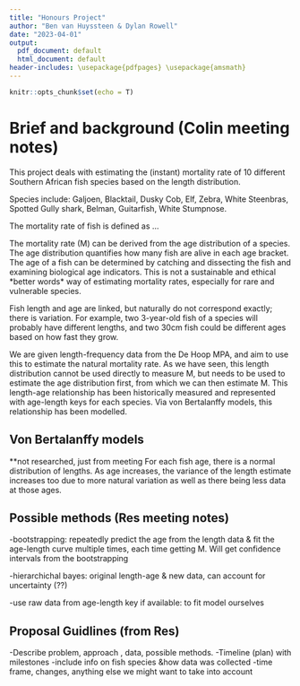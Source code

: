 ```yaml
---
title: "Honours Project"
author: "Ben van Huyssteen & Dylan Rowell"
date: "2023-04-01"
output: 
  pdf_document: default
  html_document: default
header-includes: \usepackage{pdfpages} \usepackage{amsmath}
---
```


```r
knitr::opts_chunk$set(echo = T)
```

# Brief and background (Colin meeting notes)

This project deals with estimating the (instant) mortality rate of 10 different Southern African fish species based on the length distribution.

Species include: Galjoen, Blacktail, Dusky Cob, Elf, Zebra, White Steenbras, Spotted Gully shark, Belman, Guitarfish, White Stumpnose.

The mortality rate of fish is defined as ...

The mortality rate (M) can be derived from the age distribution of a species. The age distribution quantifies how many fish are alive in each age bracket. The age of a fish can be determined by catching and dissecting the fish and examining biological age indicators. This is not a sustainable and ethical \*better words* way of estimating mortality rates, especially for rare and vulnerable species.

Fish length and age are linked, but naturally do not correspond exactly; there is variation. For example, two 3-year-old fish of a species will probably have different lengths, and two 30cm fish could be different ages based on how fast they grow.

We are given length-frequency data from the De Hoop MPA, and aim to use this to estimate the natural mortality rate. As we have seen, this length distribution cannot be used directly to measure M, but needs to be used to estimate the age distribution first, from which we can then estimate M. This length-age relationship has been historically measured and represented with age-length keys for each species. Via von Bertalanffy models, this relationship has been modelled.


## Von Bertalanffy models

**not researched, just from meeting
For each fish age, there is a normal distribution of lengths.
As age increases, the variance of the length estimate increases too due to more natural variation as well as there being less data at those ages.


## Possible methods (Res meeting notes)

-bootstrapping: repeatedly predict the age from the length data & fit the age-length curve multiple times, each time getting M. Will get confidence intervals from the bootstrapping

-hierarchichal bayes: original length-age & new data, can account for uncertainty (??)

-use raw data from age-length key if available: to fit model ourselves

## Proposal Guidlines (from Res)

-Describe problem, approach , data, possible methods.
-Timeline (plan) with milestones
-include info on fish species &how data was collected
 -time frame, changes, anything else we might want to take into account


